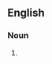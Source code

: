 {{also|airconditioners|air-conditioners}}

==English==

===Noun===
{{head|en|noun plural form}}

# {{plural of|air conditioner|lang=en}}